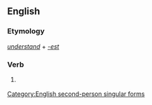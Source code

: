 ==English==

===Etymology===
''[[understand]]'' + ''[[-est]]''

===Verb===
{{en-verb form}}

# {{context|archaic|lang=en}} {{form of|Second-person singular simple present form|understand}}

[[Category:English second-person singular forms]]